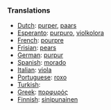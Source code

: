 ===Translations===

* [[Dutch]]: [[purper]], [[paars]]
* [[Esperanto]]: [[purpuro]], [[violkolora]]
* [[French]]: [[pourpre]]
* [[Frisian]]: [[pears]]
* [[German]]: [[purpur]]
* [[Spanish]]: [[morado]]
* [[Italian]]: [[viola]]
* [[Portuguese]]: [[roxo]]
* [[Turkish]]: [[]]
* [[Greek]]: [[πορφυρός]]
* [[Finnish]]: [[sinipunainen]]